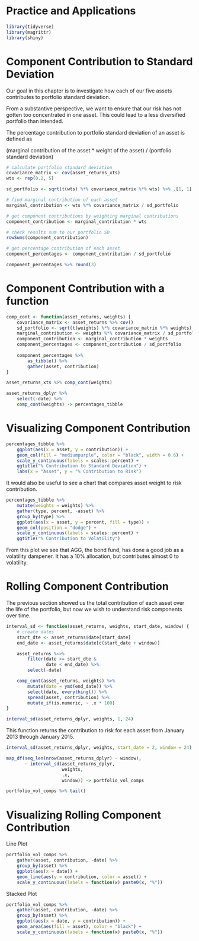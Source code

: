 # Practice and Applications

```r
library(tidyverse)
library(magrittr)
library(shiny)
```

# Component Contribution to Standard Deviation

Our goal in this chapter is to investigate how each of our five assets contributes to portfolio standard deviation. 

From a substantive perspective, we want to ensure that our risk has not gotten too concentrated in one asset. This could lead to a less diversified portfolio than intended.

The percentage contribution to portfolio standard deviation of an asset is defined as 

(marginal contribution of the asset * weight of the asset) / (portfolio standard deviation)

```r
# calculate portfolio standard deviation
covariance_matrix <- cov(asset_returns_xts)
wts <- rep(0.2, 5)

sd_portfolio <- sqrt(t(wts) %*% covariance_matrix %*% wts) %>% .[1, 1]

# find marginal contribution of each asset
marginal_contribution <- wts %*% covariance_matrix / sd_portfolio

# get component contributions by weighting marginal contributions
component_contribution <- marginal_contribution * wts

# check results sum to our portfolio SD
rowSums(component_contribution)

# get percentage contribution of each asset
component_percentages <- component_contribution / sd_portfolio

component_percentages %>% round(3)
```

# Component Contribution with a function

```r
comp_cont <- function(asset_returns, weights) {
    covariance_matrix <- asset_returns %>% cov()
    sd_portfolio <- sqrt(t(weights) %*% covariance_matrix %*% weights) %>% .[1, 1]
    marginal_contribution <- weights %*% covariance_matrix / sd_portfolio
    component_contribution <- marginal_contribution * weights
    component_percentages <- component_contribution / sd_portfolio
    
    component_percentages %>%
        as_tibble() %>%
        gather(asset, contribution)
}

asset_returns_xts %>% comp_cont(weights)
```

```r
asset_returns_dplyr %>%
    select(-date) %>%
    comp_cont(weights) -> percentages_tibble
```

# Visualizing Component Contribution

```r
percentages_tibble %>%
    ggplot(aes(x = asset, y = contribution)) +
    geom_col(fill = "mediumpurple", color = "black", width = 0.6) +
    scale_y_continuous(labels = scales::percent) + 
    ggtitle("% Contribution to Standard Deviation") +
    labs(x = "Asset", y = "% Contribution to Risk")
```

It would also be useful to see a chart that compares asset weight to risk contribution.

```r
percentages_tibble %>%
    mutate(weights = weights) %>%
    gather(type, percent, -asset) %>%
    group_by(type) %>%
    ggplot(aes(x = asset, y = percent, fill = type)) +
    geom_col(position = "dodge") +
    scale_y_continuous(labels = scales::percent) +
    ggtitle("% Contribution to Volatility")
```

From this plot we see that AGG, the bond fund, has done a good job as a volatility dampener. It has a 10% allocation, but contributes almost 0 to volatility.

# Rolling Component Contribution

The previous section showed us the total contribution of each asset over the life of the portfolio, but now we wish to understand risk components over time.

```r
interval_sd <- function(asset_returns, weights, start_date, window) {
	# create dates
    start_dte <- asset_returns$date[start_date]
    end_date <- asset_returns$date[c(start_date + window)]

    asset_returns %<>%
        filter(date >= start_dte &
               date < end_date) %>%
        select(-date)

    comp_cont(asset_returns, weights) %>%
        mutate(date = ymd(end_date)) %>%
        select(date, everything()) %>%
        spread(asset, contribution) %>%
        mutate_if(is.numeric, ~ .x * 100)
}

interval_sd(asset_returns_dplyr, weights, 1, 24)
```

This function returns the contribution to risk for each asset from January 2013 through January 2015.

```r
interval_sd(asset_returns_dplyr, weights, start_date = 2, window = 24)
```

```r
map_df(seq_len(nrow(asset_returns_dplyr) - window),
       ~ interval_sd(asset_returns_dplyr,
                     weights,
                     .x,
                     window)) -> portfolio_vol_comps

portfolio_vol_comps %>% tail()
```

# Visualizing Rolling Component Contribution

Line Plot

```r
portfolio_vol_comps %>%
    gather(asset, contribution, -date) %>%
    group_by(asset) %>%
    ggplot(aes(x = date)) +
    geom_line(aes(y = contribution, color = asset)) +
    scale_y_continuous(labels = function(x) paste0(x, "%"))
```

Stacked Plot

```r
portfolio_vol_comps %>%
    gather(asset, contribution, -date) %>%
    group_by(asset) %>%
    ggplot(aes(x = date, y = contribution)) +
    geom_area(aes(fill = asset), color = "black") +
    scale_y_continuous(labels = function(x) paste0(x, "%"))
```
